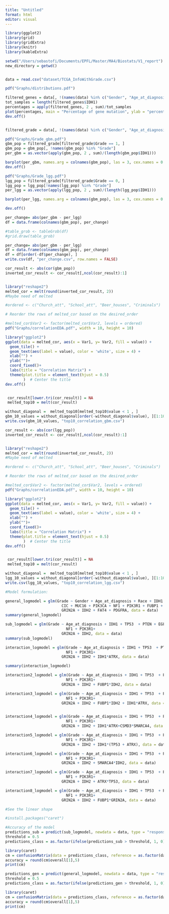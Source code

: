 ```yaml
---
title: "Untitled"
format: html
editor: visual
---
```



```r
library(ggplot2)
library(grid)
library(gridExtra)
library(knitr)
library(kableExtra)

setwd("/Users/sebastofi/Documents/EPFL/Master/MA4/Biostats/V1_report")
new_directory = getwd()


data = read.csv("dataset/TCGA_InfoWithGrade.csv")

pdf("Graphs/distributions.pdf")

filtered_genes = data[, !(names(data) %in% c("Gender", "Age_at_diagnosis", "Grade", "Race"))]
tot_samples = length(filtered_genes$IDH1)
percentages = apply(filtered_genes, 2 , sum)/tot_samples
plot(percentages, main = "Percentage of gene mutation", ylab = "percentage")
dev.off()


filtered_grade = data[, !(names(data) %in% c("Gender", "Age_at_diagnosis", "Race"))]

pdf("Graphs/Grade_gbm.pdf")
gbm_pop = filtered_grade[filtered_grade$Grade == 1, ]
gbm_pop = gbm_pop[, !names(gbm_pop) %in% "Grade"]
per_gbm = as.vector(apply(gbm_pop, 2 , sum)/(length(gbm_pop$IDH1)))

barplot(per_gbm, names.arg = colnames(gbm_pop), las = 3, cex.names = 0.8, ylim = c(0,1), main = "Gene mutation (%) in GBM patients")
dev.off()

pdf("Graphs/Grade_lgg.pdf")
lgg_pop = filtered_grade[filtered_grade$Grade == 0, ]
lgg_pop = lgg_pop[!names(lgg_pop) %in% "Grade"]
per_lgg = as.vector(apply(lgg_pop, 2 , sum)/(length(lgg_pop$IDH1)))

barplot(per_lgg, names.arg = colnames(gbm_pop), las = 3, cex.names = 0.8, ylim = c(0,1), main = "Gene mutation (%) in LGG patients")

dev.off()

per_change= abs(per_gbm - per_lgg)
df = data.frame(colnames(gbm_pop), per_change)

#table_grob <- tableGrob(df)
#grid.draw(table_grob)
```

```r
per_change= abs(per_gbm - per_lgg)
df = data.frame(colnames(gbm_pop), per_change)
df = df[order(-df$per_change), ]
write.csv(df, "per_change.csv", row.names = FALSE)

```

```r
cor_result <- abs(cor(gbm_pop))
inverted_cor_result <- cor_result[,ncol(cor_result):1]


library("reshape2")
melted_cor = melt(round(inverted_cor_result, 2))
#Maybe need of melted

#ordered <- c("Church_att", "School_att", "Beer_houses", "Criminals")

# Reorder the rows of melted_cor based on the desired_order

#melted_cor$Var2 <- factor(melted_cor$Var2, levels = ordered)
pdf("Graphs/correlationEDA.pdf", width = 10, height = 10)

library("ggplot2")
ggplot(data = melted_cor, aes(x = Var1, y= Var2, fill = value)) +
  geom_tile() +
  geom_text(aes(label = value), color = 'white', size = 4) +
  xlab("") +
  ylab("")+
  coord_fixed()+
  labs(title = "Correlation Matrix") +
  theme(plot.title = element_text(hjust = 0.5)
        )  # Center the title
dev.off()


 cor_result[lower.tri(cor_result)] = NA
 melted_top10 = melt(cor_result)

without_diagonal =  melted_top10[melted_top10$value < 1 , ]
gbm_10_values = without_diagonal[order(-without_diagonal$value), ][1:10, ]
write.csv(gbm_10_values, "top10_correlation_gbm.csv")


```
```r
cor_result <- abs(cor(lgg_pop))
inverted_cor_result <- cor_result[,ncol(cor_result):1]


library("reshape2")
melted_cor = melt(round(inverted_cor_result, 2))
#Maybe need of melted

#ordered <- c("Church_att", "School_att", "Beer_houses", "Criminals")

# Reorder the rows of melted_cor based on the desired_order

#melted_cor$Var2 <- factor(melted_cor$Var2, levels = ordered)
pdf("Graphs/correlationEDA.pdf", width = 10, height = 10)

library("ggplot2")
ggplot(data = melted_cor, aes(x = Var1, y= Var2, fill = value)) +
  geom_tile() +
  geom_text(aes(label = value), color = 'white', size = 4) +
  xlab("") +
  ylab("")+
  coord_fixed()+
  labs(title = "Correlation Matrix") +
  theme(plot.title = element_text(hjust = 0.5)
        )  # Center the title
dev.off()


 cor_result[lower.tri(cor_result)] = NA
 melted_top10 = melt(cor_result)

without_diagonal =  melted_top10[melted_top10$value < 1 , ]
lgg_10_values = without_diagonal[order(-without_diagonal$value), ][1:10, ]
write.csv(lgg_10_values, "top10_correlation_lgg.csv")


```

```r
#Model formulation:

general_logmodel = glm(Grade ~ Gender + Age_at_diagnosis + Race + IDH1 + TP53 + ATRX + PTEN + EGFR +
                         CIC + MUC16 + PIK3CA + NF1 + PIK3R1 + FUBP1 + RB1 + NOTCH1 + BCOR + CSMD3 + SMARCA4+
                         GRIN2A + IDH2 + FAT4 + PDGFRA, data = data)
summary(general_logmodel)

```

```r
sub_logmodel = glm(Grade ~ Age_at_diagnosis + IDH1 + TP53  + PTEN + EGFR +
                           NF1 + PIK3R1+
                         GRIN2A + IDH2, data = data)
summary(sub_logmodel)
```

```r

interaction_logmodel = glm(Grade ~ Age_at_diagnosis + IDH1 + TP53  + PTEN + EGFR +
                           NF1 + PIK3R1+
                         GRIN2A + IDH2 + IDH1*ATRX, data = data)

summary(interaction_logmodel)
```

```r
interaction2_logmodel = glm(Grade ~ Age_at_diagnosis + IDH1 + TP53  + PTEN + EGFR +
                           NF1 + PIK3R1+
                         GRIN2A + IDH2 + FUBP1*IDH2, data = data)

interaction3_logmodel = glm(Grade ~ Age_at_diagnosis + IDH1 + TP53  + PTEN + EGFR +
                           NF1 + PIK3R1+
                         GRIN2A + IDH2 + FUBP1*IDH2 + IDH1*ATRX, data = data)


interaction4_logmodel = glm(Grade ~ Age_at_diagnosis + IDH1 + TP53  + PTEN + EGFR +
                           NF1 + PIK3R1+
                         GRIN2A + IDH2 + IDH1*ATRX+CSMD3*SMARCA4, data = data)

interaction5_logmodel = glm(Grade ~ Age_at_diagnosis + IDH1 + TP53  + PTEN + EGFR +
                           NF1 + PIK3R1+
                         GRIN2A + IDH2 + IDH1*(TP53 + ATRX), data = data)

interaction6_logmodel = glm(Grade ~ Age_at_diagnosis + IDH1 + TP53  + PTEN + EGFR +
                           NF1 + PIK3R1+
                         GRIN2A + IDH2 + SMARCA4*IDH2, data = data)

interaction7_logmodel = glm(Grade ~ Age_at_diagnosis + IDH1 + TP53  + PTEN + EGFR +
                           NF1 + PIK3R1+
                         GRIN2A + IDH2 + ATRX*TP53, data = data)

interaction8_logmodel = glm(Grade ~ Age_at_diagnosis + IDH1 + TP53  + PTEN + EGFR +
                           NF1 + PIK3R1+
                         GRIN2A + IDH2 + FUBP1*GRIN2A, data = data)
```

```r
#See the linear shape
```

```r
#install.packages("caret")
```

```r
#Accuracy of the model
predictions_sub = predict(sub_logmodel, newdata = data, type = "response")
threshold = 0.5
predictions_class = as.factor(ifelse(predictions_sub > threshold, 1, 0))

library(caret)
cm = confusionMatrix(data = predictions_class, reference = as.factor(data$Grade))
accuracy = round(cm$overall[1],5)
print(cm)
```

```r
predictions_gen = predict(general_logmodel, newdata = data, type = "response")
threshold = 0.5
predictions_class = as.factor(ifelse(predictions_gen > threshold, 1, 0))

library(caret)
cm = confusionMatrix(data = predictions_class, reference = as.factor(data$Grade))
accuracy = round(cm$overall[1],5)
print(cm)
```
